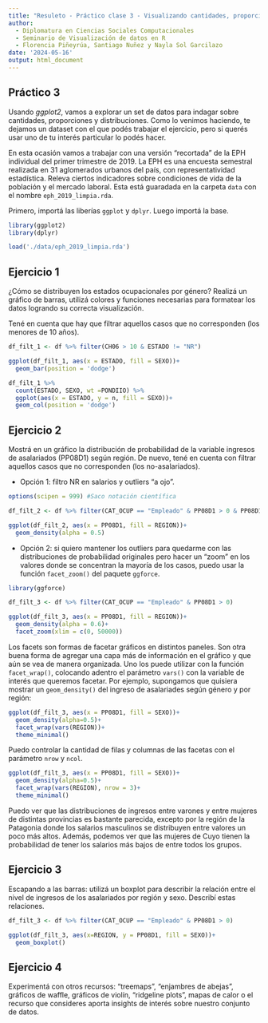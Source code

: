 ---
title: "Resuleto - Práctico clase 3 - Visualizando cantidades, proporciones y distribuciones"
author: 
  - Diplomatura en Ciencias Sociales Computacionales
  - Seminario de Visualización de datos en R
  - Florencia Piñeyrúa, Santiago Nuñez y Nayla Sol Garcilazo
date: '2024-05-16'
output: html_document
---

## Práctico 3

Usando *ggplot2*, vamos a explorar un set de datos para indagar sobre cantidades, proporciones y distribuciones. Como lo venimos haciendo, te dejamos un dataset con el que podés trabajar el ejercicio, pero si querés usar uno de tu interés particular lo podés hacer. 

En esta ocasión vamos a trabajar con una versión "recortada" de la EPH individual del primer trimestre de 2019. La EPH es una encuesta semestral realizada en 31 aglomerados urbanos del país, con representatividad estadística. Releva ciertos indicadores sobre condiciones de vida de la población y el mercado laboral. Esta está guaradada en la carpeta `data` con el nombre `eph_2019_limpia.rda`. 

Primero, importá las liberías `ggplot` y `dplyr`. Luego importá la base. 

```{r}
library(ggplot2)
library(dplyr)

load('./data/eph_2019_limpia.rda')
```


## Ejercicio 1

¿Cómo se distribuyen los estados ocupacionales por género? Realizá un gráfico de barras, utilizá colores y funciones necesarias para formatear los datos logrando su correcta visualización. 

Tené en cuenta que hay que filtrar aquellos casos que no corresponden (los menores de 10 años).

```{r}
df_filt_1 <- df %>% filter(CH06 > 10 & ESTADO != "NR")

ggplot(df_filt_1, aes(x = ESTADO, fill = SEXO))+
  geom_bar(position = 'dodge')

df_filt_1 %>%
  count(ESTADO, SEXO, wt =PONDIIO) %>%
  ggplot(aes(x = ESTADO, y = n, fill = SEXO))+
  geom_col(position = 'dodge')
```

## Ejercicio 2

Mostrá en un gráfico la distribución de probabilidad de la variable ingresos de asalariados (PP08D1) según región. De nuevo, tené en cuenta con filtrar aquellos casos que no corresponden (los no-asalariados).

- Opción 1: filtro NR en salarios y outliers "a ojo".

```{r}
options(scipen = 999) #Saco notación científica

df_filt_2 <- df %>% filter(CAT_OCUP == "Empleado" & PP08D1 > 0 & PP08D1 < 150000)

ggplot(df_filt_2, aes(x = PP08D1, fill = REGION))+
  geom_density(alpha = 0.5)
```

- Opción 2: si quiero mantener los outliers para quedarme con las distribuciones de probabilidad originales pero hacer un "zoom" en los valores donde se concentran la mayoría de los casos, puedo usar la función `facet_zoom()` del paquete `ggforce`.

```{r}
library(ggforce)

df_filt_3 <- df %>% filter(CAT_OCUP == "Empleado" & PP08D1 > 0) 

ggplot(df_filt_3, aes(x = PP08D1, fill = REGION))+
  geom_density(alpha = 0.6)+
  facet_zoom(xlim = c(0, 50000))
```

Los facets son formas de facetar gráficos en distintos paneles. Son otra buena forma de agregar una capa más de información en el gráfico y que aún se vea de manera organizada. Uno los puede utilizar con la función `facet_wrap()`, colocando adentro el parámetro `vars()` con la variable de interés que queremos facetar. Por ejemplo, supongamos que quisiera mostrar un `geom_density()` del ingreso de asalariades según género y por región:

```{r}
ggplot(df_filt_3, aes(x = PP08D1, fill = SEXO))+
  geom_density(alpha=0.5)+
  facet_wrap(vars(REGION))+
  theme_minimal()
```

Puedo controlar la cantidad de filas y columnas de las facetas con el parámetro `nrow` y `ncol`.

```{r}
ggplot(df_filt_3, aes(x = PP08D1, fill = SEXO))+
  geom_density(alpha=0.5)+
  facet_wrap(vars(REGION), nrow = 3)+
  theme_minimal()
```

Puedo ver que las distribuciones de ingresos entre varones y entre mujeres de distintas provincias es bastante parecida, excepto por la región de la Patagonia donde los salarios masculinos se distribuyen entre valores un poco más altos. Además, podemos ver que las mujeres de Cuyo tienen la probabilidad de tener los salarios más bajos  de entre todos los grupos.

## Ejercicio 3

Escapando a las barras: utilizá un boxplot para describir la relación entre el nivel de ingresos de los asalariados por región y sexo. Describí estas relaciones.

```{r}
df_filt_3 <- df %>% filter(CAT_OCUP == "Empleado" & PP08D1 > 0)

ggplot(df_filt_3, aes(x=REGION, y = PP08D1, fill = SEXO))+
  geom_boxplot()
```

## Ejercicio 4

Experimentá con otros recursos: “treemaps”, “enjambres de abejas”, gráficos de waffle, gráficos de violín, “ridgeline plots”, mapas de calor o el recurso que consideres aporta insights de interés sobre nuestro conjunto de datos. 

```{r}

```

